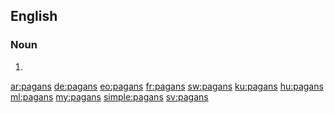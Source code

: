 ==English==

===Noun===
{{head|en}}

# {{plural of|pagan}}

[[ar:pagans]]
[[de:pagans]]
[[eo:pagans]]
[[fr:pagans]]
[[sw:pagans]]
[[ku:pagans]]
[[hu:pagans]]
[[ml:pagans]]
[[my:pagans]]
[[simple:pagans]]
[[sv:pagans]]